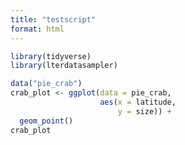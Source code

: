 ```yaml
---
title: "testscript"
format: html
---
```


```r
library(tidyverse)
library(lterdatasampler)
```

```r
data("pie_crab")
crab_plot <- ggplot(data = pie_crab,
                    aes(x = latitude,
                        y = size)) +
  geom_point()
crab_plot
```

